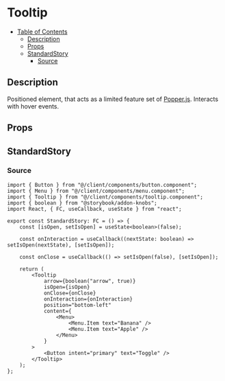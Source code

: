 
<Meta title="general/tooltip" component={Tooltip} />

# Tooltip

- [Table of Contents](#tooltip)
  * [Description](#description)
  * [Props](#props)
  * [StandardStory](#standardstory)
    + [Source](#source)

## Description
Positioned element, that acts as a limited feature set of [Popper.js](https://popper.js.org/).
Interacts with hover events.

## Props
<Props of={Tooltip} />

## StandardStory
<Preview>
	<Story name="standard">
		<StandardStory />
	</Story>
</Preview>

### Source
```tsx
import { Button } from "@/client/components/button.component";
import { Menu } from "@/client/components/menu.component";
import { Tooltip } from "@/client/components/tooltip.component";
import { boolean } from "@storybook/addon-knobs";
import React, { FC, useCallback, useState } from "react";

export const StandardStory: FC = () => {
	const [isOpen, setIsOpen] = useState<boolean>(false);

	const onInteraction = useCallback((nextState: boolean) => setIsOpen(nextState), [setIsOpen]);

	const onClose = useCallback(() => setIsOpen(false), [setIsOpen]);

	return (
		<Tooltip
			arrow={boolean("arrow", true)}
			isOpen={isOpen}
			onClose={onClose}
			onInteraction={onInteraction}
			position="bottom-left"
			content={
				<Menu>
					<Menu.Item text="Banana" />
					<Menu.Item text="Apple" />
				</Menu>
			}
		>
			<Button intent="primary" text="Toggle" />
		</Tooltip>
	);
};
```
